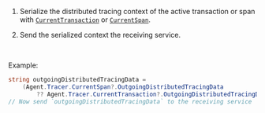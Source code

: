 


1. Serialize the distributed tracing context of the active transaction or span with
    [`CurrentTransaction`](((apm-dotnet-ref))/public-api.html#api-current-transaction) or
    [`CurrentSpan`](((apm-dotnet-ref))/public-api.html#api-current-span).

1. Send the serialized context the receiving service.

<br />

Example:

```csharp
string outgoingDistributedTracingData =
    (Agent.Tracer.CurrentSpan?.OutgoingDistributedTracingData
        ?? Agent.Tracer.CurrentTransaction?.OutgoingDistributedTracingData)?.SerializeToString();
// Now send `outgoingDistributedTracingData` to the receiving service
```
